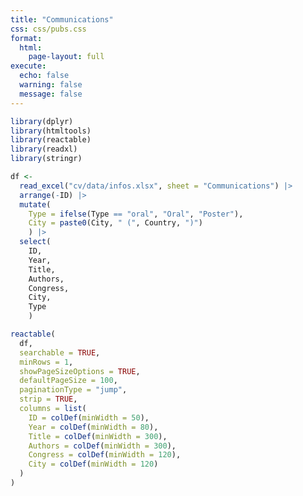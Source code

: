 ```yaml
---
title: "Communications"
css: css/pubs.css
format:
  html:
    page-layout: full
execute: 
  echo: false
  warning: false
  message: false
---
```


```r
library(dplyr)
library(htmltools)
library(reactable)
library(readxl)
library(stringr)
```

```r
df <-
  read_excel("cv/data/infos.xlsx", sheet = "Communications") |> 
  arrange(-ID) |> 
  mutate(
    Type = ifelse(Type == "oral", "Oral", "Poster"),
    City = paste0(City, " (", Country, ")")
    ) |>
  select(
    ID, 
    Year, 
    Title, 
    Authors, 
    Congress, 
    City, 
    Type
    ) 
```

```r
reactable(
  df,
  searchable = TRUE,
  minRows = 1, 
  showPageSizeOptions = TRUE,
  defaultPageSize = 100,
  paginationType = "jump",
  strip = TRUE,
  columns = list(
    ID = colDef(minWidth = 50),
    Year = colDef(minWidth = 80),
    Title = colDef(minWidth = 300),
    Authors = colDef(minWidth = 300),
    Congress = colDef(minWidth = 120),
    City = colDef(minWidth = 120)
  )
)
```
